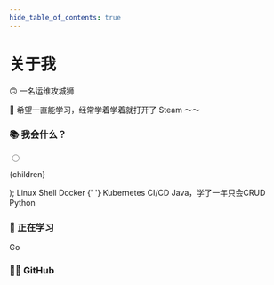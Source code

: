 ```yaml
---
hide_table_of_contents: true
---
```



<h1 style={{ textAlign: 'center' }}>关于我</h1>

🙃 一名运维攻城狮

💪 希望一直能学习，经常学着学着就打开了 Steam ～～

<p></p>

### 📚 我会什么？

  <div className={`checkbox ${lang}`}>
    <input
      type='radio'
      defaultChecked='true'
      style={{
        borderColor: color,
        border: `2px solid ${color}`,
      }}
    />
    <p>{children}</p>
  </div>
);

<CheckBox color='#F5DE19' lang='bash'>
  Linux
</CheckBox>

<CheckBox color='#007ACC' lang='bash'>
  Shell
</CheckBox>

<CheckBox color='#FFDD6D' lang='bash'>
  Docker
</CheckBox>{' '}

<CheckBox color='#6CA35E' lang='bash'>
  Kubernetes
</CheckBox>

<CheckBox color='#41B883' lang='bash'>
  CI/CD
</CheckBox>

<CheckBox color='#61DAFB' lang='bash'>
  Java，学了一年只会CRUD
</CheckBox>

<CheckBox color='red' lang='bash'>
  Python
</CheckBox>

<p></p>

### 🔭 正在学习

<CheckBox color='#69D7E4'>Go</CheckBox>

<p></p>

### 👨‍💻 GitHub

<div style={{ margin: 'auto' }}>
  <a href='https://github-readme-stats.vercel.app/api?username=zzzhangqi&show_icons=true&theme=buefy' target='_blank' rel='noreferer noopener'>
    <ThemedImage
      alt='Qi Zhang'
      sources={{
        light: useBaseUrl('https://github-readme-stats.vercel.app/api?username=zzzhangqi&show_icons=true&theme=buefy'),
        dark: useBaseUrl('https://github-readme-stats.vercel.app/api?username=zzzhangqi&show_icons=true&theme=dracula'),
      }}
    />
  </a>
</div>